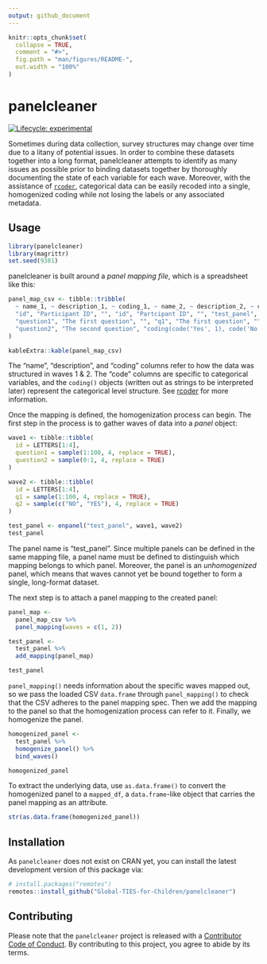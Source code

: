 ```yaml
---
output: github_document
---
```


<!-- README.md is generated from README.Rmd. Please edit that file -->

```r
knitr::opts_chunk$set(
  collapse = TRUE,
  comment = "#>",
  fig.path = "man/figures/README-",
  out.width = "100%"
)
```
# panelcleaner

<!-- badges: start -->
[![Lifecycle: experimental](https://img.shields.io/badge/lifecycle-experimental-orange.svg)](https://www.tidyverse.org/lifecycle/#experimental)
<!-- badges: end -->

Sometimes during data collection, survey structures may change over time due to a litany of potential issues. In order to combine these datasets together into a long format, panelcleaner attempts to identify as many issues as possible prior to binding datasets together by thoroughly documenting the state of each variable for each wave. Moreover, with the assistance of [`rcoder`](https://github.com/Global-TIES-for-Children/rcoder), categorical data can be easily recoded into a single, homogenized coding while not losing the labels or any associated metadata.

## Usage

```r
library(panelcleaner)
library(magrittr)
set.seed(9381)
```


panelcleaner is built around a _panel mapping file_, which is a spreadsheet like this:

```r
panel_map_csv <- tibble::tribble(
  ~ name_1, ~ description_1, ~ coding_1, ~ name_2, ~ description_2, ~ coding_2, ~ panel, ~ homogenized_name, ~ homogenized_coding,
  "id", "Participant ID", "", "id", "Partcipant ID", "", "test_panel", "id", "",
  "question1", "The first question", "", "q1", "The first question", "", "test_panel", "question_1", "",
  "question2", "The second question", "coding(code('Yes', 1), code('No', 0))", "q2", "The second question", "coding(code('Yes', 'YES'), code('No', 'NO'))", "test_panel", "question_2", "coding(code('Yes', 1), code('No', 0))"
)

kableExtra::kable(panel_map_csv)
```

The "name", "description", and "coding" columns refer to how the data was structured in waves 1 & 2. The "code" columns are specific to categorical variables, and the `coding()` objects (written out as strings to be interpreted later) represent the categorical level structure. See [rcoder](https://github.com/Global-TIES-for-Children/rcoder) for more information.

Once the mapping is defined, the homogenization process can begin. The first step in the process is to gather waves of data into a _panel_ object:

```r
wave1 <- tibble::tibble(
  id = LETTERS[1:4],
  question1 = sample(1:100, 4, replace = TRUE),
  question2 = sample(0:1, 4, replace = TRUE)
)

wave2 <- tibble::tibble(
  id = LETTERS[1:4],
  q1 = sample(1:100, 4, replace = TRUE),
  q2 = sample(c("NO", "YES"), 4, replace = TRUE)
)

test_panel <- enpanel("test_panel", wave1, wave2)
test_panel
```

The panel name is "test_panel". Since multiple panels can be defined in the same mapping file, a panel name must be defined to distinguish which mapping belongs to which panel. Moreover, the panel is an _unhomogenized_ panel, which means that waves cannot yet be bound together to form a single, long-format dataset.

The next step is to attach a panel mapping to the created panel:

```r
panel_map <-
  panel_map_csv %>% 
  panel_mapping(waves = c(1, 2))

test_panel <-
  test_panel %>% 
  add_mapping(panel_map)

test_panel
```

`panel_mapping()` needs information about the specific waves mapped out, so we pass the loaded CSV `data.frame` through `panel_mapping()` to check that the CSV adheres to the panel mapping spec. Then we add the mapping to the panel so that the homogenization process can refer to it. Finally, we homogenize the panel.

```r
homogenized_panel <-
  test_panel %>% 
  homogenize_panel() %>% 
  bind_waves()

homogenized_panel
```

To extract the underlying data, use `as.data.frame()` to convert the homogenized panel to a `mapped_df`, a `data.frame`-like object that carries the panel mapping as an attribute.

```r
str(as.data.frame(homogenized_panel))
```

## Installation

As `panelcleaner` does not exist on CRAN yet, you can install the latest development version of this package via:

``` r
# install.packages("remotes")
remotes::install_github("Global-TIES-for-Children/panelcleaner")
```

## Contributing

Please note that the `panelcleaner` project is released with a [Contributor Code of Conduct](.github/CODE_OF_CONDUCT.md). By contributing to this project, you agree to abide by its terms.
